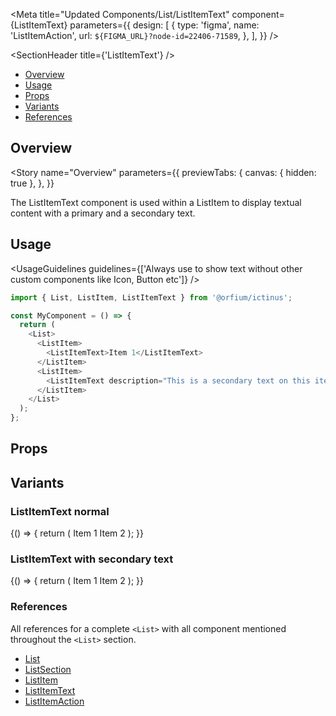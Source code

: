 
<Meta
  title="Updated Components/List/ListItemText"
  component={ListItemText}
  parameters={{
    design: [
      {
        type: 'figma',
        name: 'ListItemAction',
        url: `${FIGMA_URL}?node-id=22406-71589`,
      },
    ],
  }}
/>

<SectionHeader title={'ListItemText'} />

- [Overview](#overview)
- [Usage](#usage)
- [Props](#props)
- [Variants](#variants)
- [References](#references)

## Overview

<Story
  name="Overview"
  parameters={{
    previewTabs: {
      canvas: { hidden: true },
    },
  }}
>
  <Overview>
    The ListItemText component is used within a ListItem to display textual content with a primary
    and a secondary text.
  </Overview>
</Story>

## Usage

<UsageGuidelines
  guidelines={['Always use to show text without other custom components like Icon, Button etc']}
/>

```js
import { List, ListItem, ListItemText } from '@orfium/ictinus';

const MyComponent = () => {
  return (
    <List>
      <ListItem>
        <ListItemText>Item 1</ListItemText>
      </ListItem>
      <ListItem>
        <ListItemText description="This is a secondary text on this item">Item 2</ListItemText>
      </ListItem>
    </List>
  );
};
```

## Props

<Props of={ListItemText} />

## Variants

### ListItemText normal

<Preview>
  <Story name="ListItemText normal">
    <Stack>
      <Function>
        {() => {
          return (
            <List label={'ListItem'}>
              <ListItem>
                <ListItemText>Item 1</ListItemText>
              </ListItem>
              <ListItem>
                <ListItemText>Item 2</ListItemText>
              </ListItem>
            </List>
          );
        }}
      </Function>
    </Stack>
  </Story>
</Preview>

### ListItemText with secondary text

<Preview>
  <Story name="ListItemText with secondary text">
    <Stack>
      <Function>
        {() => {
          return (
            <List label={'ListItem with secondary text'}>
              <ListItem>
                <ListItemText description={'This is a secondary text on this item'}>
                  Item 1
                </ListItemText>
              </ListItem>
              <ListItem>
                <ListItemText description={'This is a secondary text on this item'}>
                  Item 2
                </ListItemText>
              </ListItem>
            </List>
          );
        }}
      </Function>
    </Stack>
  </Story>
</Preview>

### References

All references for a complete `<List>` with all component mentioned throughout the `<List>` section.

- [List](?path=/docs/design-system-list-list--list)
- [ListSection](?path=/docs/design-system-list-listsection--normal-list-section)
- [ListItem](?path=/docs/design-system-list-listitem--list-item-compilations)
- [ListItemText](?path=/docs/design-system-list-listitemtext--list-item-text-normal)
- [ListItemAction](?path=/docs/design-system-list-listitemaction--page)

